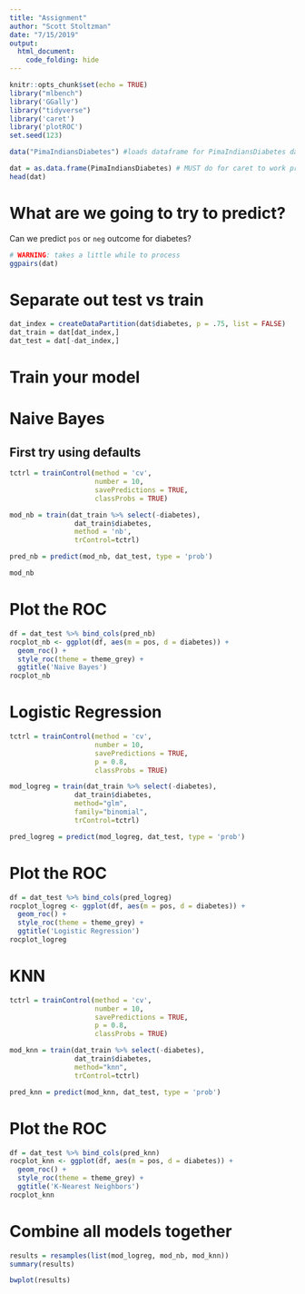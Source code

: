 ```yaml
---
title: "Assignment"
author: "Scott Stoltzman"
date: "7/15/2019"
output: 
  html_document:
    code_folding: hide
---
```


```r
knitr::opts_chunk$set(echo = TRUE)
library("mlbench")
library('GGally')
library("tidyverse")
library('caret')
library('plotROC')
set.seed(123)

data("PimaIndiansDiabetes") #loads dataframe for PimaIndiansDiabetes dataset
```

```r
dat = as.data.frame(PimaIndiansDiabetes) # MUST do for caret to work properly
head(dat)
```


# What are we going to try to predict?
Can we predict `pos` or `neg` outcome for diabetes?


```r
# WARNING: takes a little while to process
ggpairs(dat)
```


# Separate out test vs train
```r
dat_index = createDataPartition(dat$diabetes, p = .75, list = FALSE)
dat_train = dat[dat_index,]
dat_test = dat[-dat_index,]
```


# Train your model

# Naive Bayes

## First try using defaults
```r
tctrl = trainControl(method = 'cv',
                     number = 10,
                     savePredictions = TRUE,
                     classProbs = TRUE)

mod_nb = train(dat_train %>% select(-diabetes), 
                dat_train$diabetes, 
                method = 'nb',
                trControl=tctrl)

pred_nb = predict(mod_nb, dat_test, type = 'prob')
```

```r
mod_nb
```

# Plot the ROC 
```r
df = dat_test %>% bind_cols(pred_nb) 
rocplot_nb <- ggplot(df, aes(m = pos, d = diabetes)) + 
  geom_roc() + 
  style_roc(theme = theme_grey) + 
  ggtitle('Naive Bayes')
rocplot_nb
```



# Logistic Regression
```r
tctrl = trainControl(method = 'cv',
                     number = 10,
                     savePredictions = TRUE,
                     p = 0.8,
                     classProbs = TRUE)

mod_logreg = train(dat_train %>% select(-diabetes), 
                dat_train$diabetes, 
                method="glm", 
                family="binomial",
                trControl=tctrl)

pred_logreg = predict(mod_logreg, dat_test, type = 'prob')
```

# Plot the ROC 
```r
df = dat_test %>% bind_cols(pred_logreg)
rocplot_logreg <- ggplot(df, aes(m = pos, d = diabetes)) + 
  geom_roc() + 
  style_roc(theme = theme_grey) + 
  ggtitle('Logistic Regression')
rocplot_logreg
```


# KNN
```r
tctrl = trainControl(method = 'cv',
                     number = 10,
                     savePredictions = TRUE,
                     p = 0.8,
                     classProbs = TRUE)

mod_knn = train(dat_train %>% select(-diabetes), 
                dat_train$diabetes, 
                method="knn", 
                trControl=tctrl)

pred_knn = predict(mod_knn, dat_test, type = 'prob')
```


# Plot the ROC 
```r
df = dat_test %>% bind_cols(pred_knn) 
rocplot_knn <- ggplot(df, aes(m = pos, d = diabetes)) + 
  geom_roc() + 
  style_roc(theme = theme_grey) + 
  ggtitle('K-Nearest Neighbors')
rocplot_knn
```



# Combine all models together
```r
results = resamples(list(mod_logreg, mod_nb, mod_knn))
summary(results)
```


```r
bwplot(results)
```



```r

```



